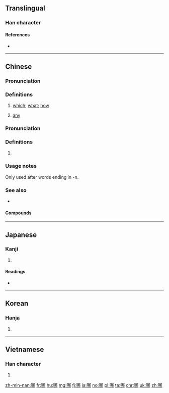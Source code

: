 ==Translingual==
{{stroke_order}}

===Han character===
{{Han char|rn=30|rad=口|as=07|sn=10|four=67027|canj=RSQL|ids=⿰口那}}

====References====
* {{Han ref|kx=0190.180|dkj=03651|dj=0410.020|hdz=10623.070|uh=54EA|ud=21738|bh=ADFE|bd=44542}}

----

==Chinese==
{{zh-forms}}

===Pronunciation===
{{zh-pron
|m=nǎ,něi
|ma=Zh-nǎ.ogg
|c=naa4,naa1
|h=pfs=nâ/nò
|mn=ná
|w=3no,2'na
|cat=pron
}}

===Definitions===
{{zh-hanzi}}

# [[which]]; [[what]]; [[how]]
#: {{zh-usex|你 更 喜歡 哪 個，這 個 還是 那 個？|Which do you prefer: this one or that one?}}
#: {{zh-usex|你 是 從 哪 個 國家 來 的？|Which country are you from?}}
# [[any]]
#: {{zh-usex|除 星期三 以外，我 哪 一 天 都 可以 來|I can come any day except Wednesday.}}

===Pronunciation===
{{zh-pron
|m=na
|cat=part
}}

===Definitions===
{{zh-hanzi}}

# {{non-gloss definition|sentence-final particle, Equivalent of {{zh-l|啊|a}}}}

===Usage notes===
Only used after words ending in -n.

===See also===
* {{zh-l|那}}

====Compounds====
{{der5
| {{zh-l|哪邊}}
| {{zh-l|哪個}}
| {{zh-l|哪會兒}}
| {{zh-l|哪家裡}}
| {{zh-l|哪裡}}
| {{zh-l|哪門子}}
| {{zh-l|哪能}}
| {{zh-l|哪怕}}
| {{zh-l|哪兒}}
| {{zh-l|哪兒的話}}
| {{zh-l|哪天}}
| {{zh-l|哪些}}
| {{zh-l|哪樣}}
| {{zh-l|哪吒}}
}}

{{zh-cat|Beginning}}

----

==Japanese==

===Kanji===
{{ja-kanji|grade=|rs=口07}}

# {{defn|lang=ja|sort=口07}}

====Readings====
* {{ja-readings|on=[[だ]] (da), [[な]] (na)|kun=}}

----

==Korean==

===Hanja===
{{ko-hanja|hangeul=나|mr=na}}

# {{defn|lang=ko|sort=口07}}

----

==Vietnamese==

===Han character===
{{vi-hantu|[[ná]], [[nư]], [[na]], [[nạ]]|rs=口07}}

# {{defn|lang=vi|sort=口07}}

[[zh-min-nan:哪]]
[[fr:哪]]
[[hu:哪]]
[[mg:哪]]
[[fj:哪]]
[[ja:哪]]
[[no:哪]]
[[pl:哪]]
[[ta:哪]]
[[chr:哪]]
[[uk:哪]]
[[zh:哪]]